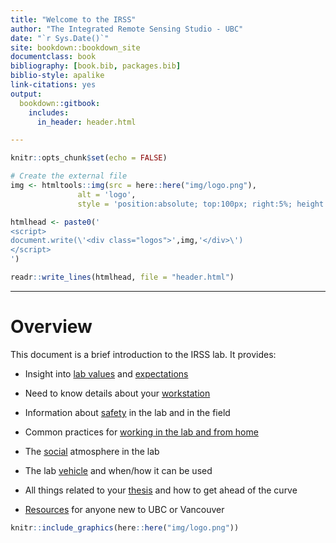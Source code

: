 ```yaml
--- 
title: "Welcome to the IRSS"
author: "The Integrated Remote Sensing Studio - UBC"
date: "`r Sys.Date()`"
site: bookdown::bookdown_site
documentclass: book
bibliography: [book.bib, packages.bib]
biblio-style: apalike
link-citations: yes
output:
  bookdown::gitbook:
    includes:
      in_header: header.html

---
```


```r
knitr::opts_chunk$set(echo = FALSE)

```

```r
# Create the external file
img <- htmltools::img(src = here::here("img/logo.png"), 
               alt = 'logo', 
               style = 'position:absolute; top:100px; right:5%; height:60px; max-width:100%; z-index:3;')

htmlhead <- paste0('
<script>
document.write(\'<div class="logos">',img,'</div>\')
</script>
')

readr::write_lines(htmlhead, file = "header.html")

```


---
# Overview {-#overview}

This document is a brief introduction to the IRSS lab. It provides:

* Insight into [lab values](#diversity) and [expectations](#expectations)

* Need to know details about your [workstation](#computers)

* Information about [safety](#safety) in the lab and in the field

* Common practices for [working in the lab and from home](#working)

* The [social](#social) atmosphere in the lab

* The lab [vehicle](#vehicle) and when/how it can be used

* All things related to your [thesis](#thesis) and how to get ahead of the curve

* [Resources](#resources) for anyone new to UBC or Vancouver

```r
knitr::include_graphics(here::here("img/logo.png"))
```
